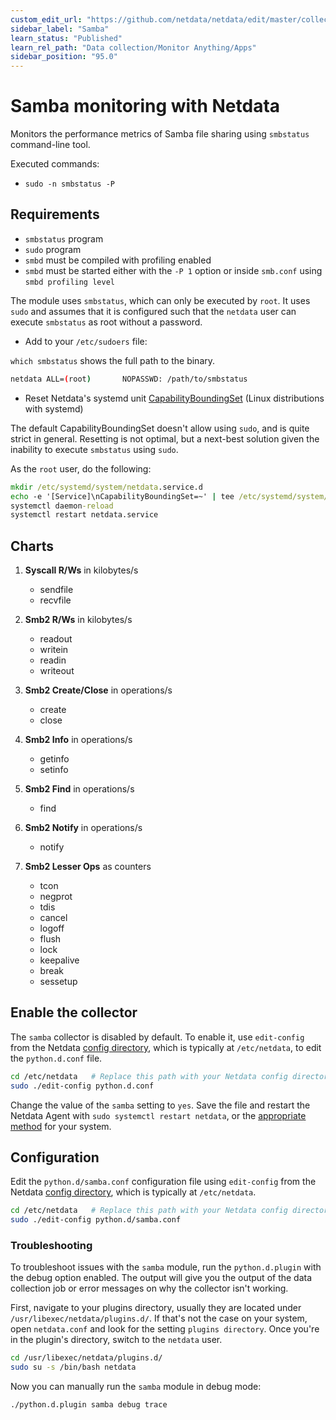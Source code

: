 ```yaml
---
custom_edit_url: "https://github.com/netdata/netdata/edit/master/collectors/python.d.plugin/samba/README.md"
sidebar_label: "Samba"
learn_status: "Published"
learn_rel_path: "Data collection/Monitor Anything/Apps"
sidebar_position: "95.0"
---
```



# Samba monitoring with Netdata

Monitors the performance metrics of Samba file sharing using `smbstatus` command-line tool.

Executed commands:

- `sudo -n smbstatus -P`

## Requirements

- `smbstatus` program
- `sudo` program
- `smbd` must be compiled with profiling enabled
- `smbd` must be started either with the `-P 1` option or inside `smb.conf` using `smbd profiling level`

The module uses `smbstatus`, which can only be executed by `root`. It uses
`sudo` and assumes that it is configured such that the `netdata` user can execute `smbstatus` as root without a
password.

- Add to your `/etc/sudoers` file:

`which smbstatus` shows the full path to the binary.

```bash
netdata ALL=(root)       NOPASSWD: /path/to/smbstatus
```

- Reset Netdata's systemd
  unit [CapabilityBoundingSet](https://www.freedesktop.org/software/systemd/man/systemd.exec.html#Capabilities) (Linux
  distributions with systemd)

The default CapabilityBoundingSet doesn't allow using `sudo`, and is quite strict in general. Resetting is not optimal, but a next-best solution given the inability to execute `smbstatus` using `sudo`.


As the `root` user, do the following:

```cmd
mkdir /etc/systemd/system/netdata.service.d
echo -e '[Service]\nCapabilityBoundingSet=~' | tee /etc/systemd/system/netdata.service.d/unset-capability-bounding-set.conf
systemctl daemon-reload
systemctl restart netdata.service
```

## Charts

1. **Syscall R/Ws** in kilobytes/s

    - sendfile
    - recvfile

2. **Smb2 R/Ws** in kilobytes/s

    - readout
    - writein
    - readin
    - writeout

3. **Smb2 Create/Close** in operations/s

    - create
    - close

4. **Smb2 Info** in operations/s

    - getinfo
    - setinfo

5. **Smb2 Find** in operations/s

    - find

6. **Smb2 Notify** in operations/s

    - notify

7. **Smb2 Lesser Ops** as counters

    - tcon
    - negprot
    - tdis
    - cancel
    - logoff
    - flush
    - lock
    - keepalive
    - break
    - sessetup

## Enable the collector

The `samba` collector is disabled by default. To enable it, use `edit-config` from the
Netdata [config directory](/docs/getting-started/manage-and-configure/configuration), which is typically at `/etc/netdata`, to edit the `python.d.conf`
file.

```bash
cd /etc/netdata   # Replace this path with your Netdata config directory, if different
sudo ./edit-config python.d.conf
```

Change the value of the `samba` setting to `yes`. Save the file and restart the Netdata Agent with `sudo systemctl
restart netdata`, or the [appropriate method](/docs/getting-started/manage-and-configure/start-stop-or-restart-the-netdata-agent) for your system.

## Configuration

Edit the `python.d/samba.conf` configuration file using `edit-config` from the
Netdata [config directory](/docs/getting-started/manage-and-configure/configuration), which is typically at `/etc/netdata`.

```bash
cd /etc/netdata   # Replace this path with your Netdata config directory, if different
sudo ./edit-config python.d/samba.conf
```




### Troubleshooting

To troubleshoot issues with the `samba` module, run the `python.d.plugin` with the debug option enabled. The 
output will give you the output of the data collection job or error messages on why the collector isn't working.

First, navigate to your plugins directory, usually they are located under `/usr/libexec/netdata/plugins.d/`. If that's 
not the case on your system, open `netdata.conf` and look for the setting `plugins directory`. Once you're in the 
plugin's directory, switch to the `netdata` user.

```bash
cd /usr/libexec/netdata/plugins.d/
sudo su -s /bin/bash netdata
```

Now you can manually run the `samba` module in debug mode:

```bash
./python.d.plugin samba debug trace
```

